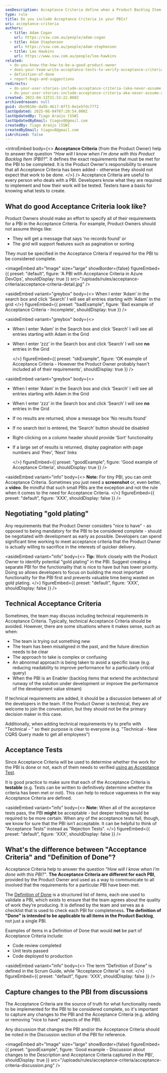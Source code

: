 ```yaml
---
seoDescription: Acceptance Criteria define when a Product Backlog Item (PBI) is complete. Provided by the Product Owner, they set clear requirements for delivery and ensure the team knows exactly what “Done” means.
type: rule
title: Do you include Acceptance Criteria in your PBIs?
uri: acceptance-criteria
authors:
  - title: Adam Cogan
    url: https://ssw.com.au/people/adam-cogan
  - title: Adam Stephensen
    url: https://ssw.com.au/people/adam-stephensen
  - title: Lee Hawkins
    url: https://www.ssw.com.au/people/lee-hawkins
related:
  - do-you-know-the-how-to-be-a-good-product-owner
  - does-your-team-write-acceptance-tests-to-verify-acceptance-criteria
  - definition-of-done
  - report-bugs-and-suggestions
redirects:
  - do-your-user-stories-include-acceptance-criteria-(aka-never-assume-automatic-gold-plating)
  - do-your-user-stories-include-acceptance-criteria-aka-never-assume-automatic-gold-plating
created: 2022-04-13T21:53:22.000Z
archivedreason: null
guid: dbe9010e-da5b-4617-8ff3-0e1e5fdc7772
lastUpdated: 2025-06-04T07:20:54.000Z
lastUpdatedBy: Tiago Araújo [SSW]
lastUpdatedByEmail: tiagov8@gmail.com
createdBy: Tiago Araújo [SSW]
createdByEmail: tiagov8@gmail.com
isArchived: false
---
```


<introEmbed
  body={<>
**Acceptance Criteria** (from the Product Owner) help to answer the question _"How will I know when I'm done with this Product Backlog Item (PBI)?"._ It defines the exact requirements that must be met for the PBI to be completed. It is the Product Owner's responsibility to ensure that all Acceptance Criteria has been added - otherwise they should not expect that work to be done.
  </>}
/>
Acceptance Criteria are useful to every person who deals with a PBI. Developers know what they are required to implement and how their work will be tested. Testers have a basis for knowing what tests to create.

## What do good Acceptance Criteria look like?

Product Owners should make an effort to specify all of their requirements for a PBI in the Acceptance Criteria. For example, Product Owners should not assume things like:

* They will get a message that says ‘no records found’ or
* The grid will support features such as pagination or sorting

They must be specified in the Acceptance Criteria if required for the PBI to be considered complete.


<imageEmbed
  alt="Image"
  size="large"
  showBorder={false}
  figureEmbed={{
    preset: "default",
    figure: 'A PBI with Acceptance Criteria in Azure DevOps',
    shouldDisplay: true
  }}
  src="/uploads/rules/acceptance-criteria/acceptance-criteria-detail.jpg"
/>

<asideEmbed
  variant="greybox"
  body={<>
    When I enter ‘Adam’ in the search box and click 'Search' I will see all entries starting with 'Adam' in the grid
  </>}
  figureEmbed={{
    preset: "badExample",
    figure: 'Bad example of Acceptance Criteria - Incomplete',
    shouldDisplay: true
  }}
/>

<asideEmbed
  variant="greybox"
  body={<>
    
* When I enter ‘Adam’ in the Search box and click ‘Search’ I will see all entries starting with Adam in the Grid
* When I enter ‘zzz’ in the Search box and click ‘Search’ I will see **no** entries in the Grid

  </>}
  figureEmbed={{
    preset: "okExample",
    figure: 'OK example of Acceptance Criteria - However the Product Owner probably hasn\'t included all of their requirements',
    shouldDisplay: true
  }}
/>

<asideEmbed
  variant="greybox"
  body={<>
    
* When I enter ‘Adam’ in the Search box and click ‘Search’ I will see all entries starting with Adam in the Grid
* When I enter ‘zzz’ in the Search box and click ‘Search’ I will see **no** entries in the Grid
* If no results are returned, show a message box ‘No results found’
* If no search text is entered, the ‘Search’ button should be disabled
* Right-clicking on a column header should provide ‘Sort’ functionality
* If a large set of results is returned, display pagination with page numbers and ‘Prev’, ‘Next’ links

  </>}
  figureEmbed={{
    preset: "goodExample",
    figure: 'Good example of Acceptance Criteria',
    shouldDisplay: true
  }}
/>

<asideEmbed
  variant="info"
  body={<>
    **Note:** For tiny PBI, you can omit Acceptance Criteria. Sometimes you just need a **screenshot** or, even better, a **video**.
Be mindful that such small PBIs are the exception and not the rule when it comes to the need for Acceptance Criteria.
  </>}
  figureEmbed={{
    preset: "default",
    figure: 'XXX',
    shouldDisplay: false
  }}
/>

## Negotiating "gold plating"

Any requirements that the Product Owner considers "nice to have" - as opposed to being mandatory for the PBI to be considered complete - should be negotiated with development as early as possible. Developers can spend significant time working to meet acceptance criteria that the Product Owner is actually willing to sacrifice in the interests of quicker delivery.

<asideEmbed
  variant="info"
  body={<>
    **Tip:** Work closely with the Product Owner to identify potential "gold plating" in the PBI. Suggest creating a separate PBI for the functionality that is nice to have but has lower priority. Doing so allows developers to focus on building the most important functionality for the PBI first and prevents valuable time being wasted on gold plating.
  </>}
  figureEmbed={{
    preset: "default",
    figure: 'XXX',
    shouldDisplay: false
  }}
/>

## Technical Acceptance Criteria

Sometimes, the team may discuss including technical requirements in Acceptance Criteria. Typically, technical Acceptance Criteria should be avoided. However, there are some situations where it makes sense, such as when:

* The team is trying out something new
* The team has been misaligned in the past, and the future direction needs to be clear
* The approach to take is complex or confusing
* An abnormal approach is being taken to avoid a specific issue (e.g. reducing readability to improve performance for a particularly critical query)
* When the PBI is an Enabler (backlog items that extend the architectural runway of the solution under development or improve the performance of the development value stream)

If technical requirements are added, it should be a discussion between all of the developers in the team. If the Product Owner is technical, they are welcome to join the conversation, but they should not be the primary decision maker in this case.

Additionally, when adding technical requirements try to prefix with "Technical - " so their purpose is clear to everyone (e.g. "Technical - New CQRS Query made to get all employees")

## Acceptance Tests

Since Acceptance Criteria will be used to determine whether the work for the PBI is done or not, each of them needs to verified [using an Acceptance Test](/does-your-team-write-acceptance-tests-to-verify-acceptance-criteria).

It is good practice to make sure that each of the Acceptance Criteria is **testable** (e.g. Tests can be written to definitively determine whether the criteria has been met or not). This can help to reduce vagueness in the way Acceptance Criteria are defined.

<asideEmbed
  variant="info"
  body={<>
    **Note:** When all of the acceptance tests pass, the PBI **might** be acceptable - but deeper testing would be required to be more certain. When any of the acceptance tests fail, though, we know for sure that the PBI isn’t acceptable. It can be helpful to think of "Acceptance Tests" instead as "Rejection Tests".
  </>}
  figureEmbed={{
    preset: "default",
    figure: 'XXX',
    shouldDisplay: false
  }}
/>

## What's the difference between "Acceptance Criteria" and "Definition of Done"?

Acceptance Criteria help to answer the question _"How will I know when I'm done with this PBI?"_. **The Acceptance Criteria are different for each PBI**, provided by the Product Owner and used as a way to communicate to all involved that the requirements for a particular PBI have been met.

The [Definition of Done](/definition-of-done) is a structured list of items, each one used to validate a PBI, which exists to ensure that the team agrees about the quality of work they’re producing. It is defined by the team and serves as a checklist that is used to check each PBI for completeness. **The definition of "Done" is intended to be applicable to all items in the Product Backlog**, not just a single PBI.

Examples of items in a Definition of Done that would **not** be part of Acceptance Criteria include:

* Code review completed
* Unit tests passed
* Code deployed to production

<asideEmbed
  variant="info"
  body={<>
    The term "Definition of Done" is defined in the Scrum Guide, while "Acceptance Criteria" is not.
  </>}
  figureEmbed={{
    preset: "default",
    figure: 'XXX',
    shouldDisplay: false
  }}
/>

## Capture changes to the PBI from discussions

The Acceptance Criteria are the source of truth for what functionality needs to be implemented for the PBI to be considered complete, so it's important to capture any changes to the PBI and the Acceptance Criteria (e.g. adding or removing "nice to have" aspects of the PBI).

Any discussion that changes the PBI and/or the Acceptance Criteria should be noted in the Discussion section of the PBI for reference.

<imageEmbed
  alt="Image"
  size="large"
  showBorder={false}
  figureEmbed={{
    preset: "goodExample",
    figure: 'Good example - Discussion about changes to the Description and Acceptance Criteria captured in the PBI',
    shouldDisplay: true
  }}
  src="/uploads/rules/acceptance-criteria/acceptance-criteria-discussion.png"
/>
